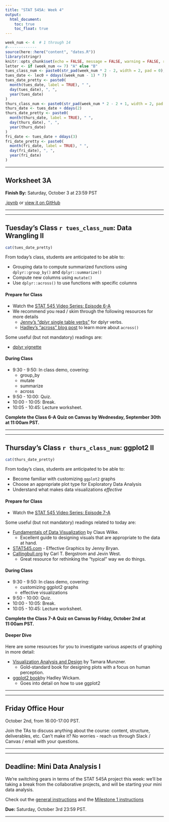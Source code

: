 ```yaml
---
title: "STAT 545A: Week 4"
output: 
  html_document:
    toc: true
    toc_float: true
---
```



```r
week_num <- 4  # 1 through 14
#-------------
source(here::here("content", "dates.R"))
library(stringr)
knitr::opts_chunk$set(echo = FALSE, message = FALSE, warning = FALSE, results = "asis")
letter <- if (week_num <= 7) "A" else "B"
tues_class_num <- paste0(str_pad(week_num * 2 - 2, width = 2, pad = 0), letter)
tues_date <- lec0 + ddays((week_num - 1) * 7)
tues_date_pretty <- paste0(
  month(tues_date, label = TRUE), " ", 
  day(tues_date), ", ", 
  year(tues_date)
)
thurs_class_num <- paste0(str_pad(week_num * 2 - 2 + 1, width = 2, pad = 0), letter)
thurs_date <- tues_date + ddays(2)
thurs_date_pretty <- paste0(
  month(thurs_date, label = TRUE), " ", 
  day(thurs_date), ", ", 
  year(thurs_date)
)
fri_date <- tues_date + ddays(3)
fri_date_pretty <- paste0(
  month(fri_date, label = TRUE), " ", 
  day(fri_date), ", ", 
  year(fri_date)
)
```


-----

<!-- ******WORKSHEET****** -->

## Worksheet 3A

**Finish By:** Saturday, October 3 at 23:59 PST 

[.ipynb](https://raw.githubusercontent.com/UBC-STAT/stat545.stat.ubc.ca/master/content/worksheets/worksheet_03a.ipynb) or [view it on GitHub](https://github.com/UBC-STAT/stat545.stat.ubc.ca/blob/master/content/worksheets/worksheet_03a.ipynb)

-----

----- 

<!-- ******TUESDAY'S CLASS****** -->

## Tuesday's Class `r tues_class_num`: Data Wrangling II

```r
cat(tues_date_pretty)
```

From today's class, students are anticipated to be able to:

+ Grouping data to compute summarized functions using `dplyr::group_by()` and `dplyr::summarize()`
+ Compute new columns using `mutate()`
+ Use `dplyr::across()` to use functions with specific columns

#### Prepare for Class

- Watch the [STAT 545 Video Series: Episode 6-A](https://youtu.be/38BA_v7BwKk)
- We recommend you read / skim through the following resources for more details
   - [Jenny's "dplyr single table verbs"](https://stat545.com/dplyr-single.html) for dplyr verbs.
   - [Hadley's "across" blog post](https://www.tidyverse.org/blog/2020/04/dplyr-1-0-0-colwise/) to learn more about `across()`

Some useful (but not mandatory) readings are:

- [dplyr vignette](https://cran.r-project.org/web/packages/dplyr/vignettes/dplyr.html)

#### During Class

+ 9:30 - 9:50: In class demo, covering:
  + group_by
  + mutate
  + summarize
  + across
+ 9:50 - 10:00: Quiz.
+ 10:00 - 10:05: Break.
+ 10:05 - 10:45: Lecture worksheet.

**Complete the Class 6-A Quiz on Canvas by Wednesday, September 30th at 11:00am PST.**

-----

-----

<!-- ******THURSDAY'S CLASS****** -->

## Thursday's Class `r thurs_class_num`: ggplot2 II 

```r
cat(thurs_date_pretty)
```

From today's class, students are anticipated to be able to:

+ Become familiar with customizing `ggplot2` graphs 
+ Choose an appropriate plot type for Exploratory Data Analysis
+ Understand what makes data visualizations *effective*

#### Prepare for Class

- Watch the [STAT 545 Video Series: Episode 7-A](link)

Some useful (but not mandatory) readings related to today are:

- [Fundamentals of Data Visualization](https://serialmentor.com/dataviz/introduction.html) by Claus Wilke.
  - Excellent guide to designing visuals that are appropriate to the data at hand. 
- [STAT545.com](https://stat545.com/effective-graphs.html) - Effective Graphics by Jenny Bryan.
- [Callingbull.org](https://callingbull.org/tools.html) by Carl T. Bergstrom and Jevin West.
  - Great resource for rethinking the "typical" way we do things. 

#### During Class

+ 9:30 - 9:50: In class demo, covering:
  + customizing ggplot2 graphs
  + effective visualizations
+ 9:50 - 10:00: Quiz.
+ 10:00 - 10:05: Break.
+ 10:05 - 10:45: Lecture worksheet.

**Complete the Class 7-A Quiz on Canvas by Friday, October 2nd at 11:00am PST.**

#### Deeper Dive

Here are some resources for you to investigate various aspects of graphing in more detail:

- [Visualization Analysis and Design](https://www-taylorfrancis-com.ezproxy.library.ubc.ca/books/9780429088902) by Tamara Munzner.
   - Gold-standard book for designing plots with a focus on human perception.
- [ggplot2 book](https://ggplot2-book.org/)by Hadley Wickam.
   - Goes into detail on how to use ggplot2

---

---

## Friday Office Hour

October 2nd, from 16:00-17:00 PST.

Join the TAs to discuss anything about the course: content, structure, deliverables, etc. Can’t make it? No worries - reach us through Slack / Canvas / email with your questions.

---

---

## Deadline: Mini Data Analysis I

We're switching gears in terms of the STAT 545A project this week: we'll be taking a break from the collaborative projects, and will be starting your mini data analysis.

Check out the [general instructions](https://stat545.stat.ubc.ca/mini-analysis-about/) and the [Milestone 1 instructions](https://stat545.stat.ubc.ca/mini-project/mini-project-1.html)

**Due:** Saturday, October 3rd 23:59 PST.

-----
